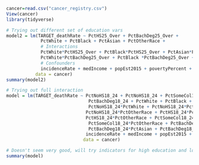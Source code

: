 ```r
cancer=read.csv("cancer_registry.csv")
View(cancer)
library(tidyverse)
```

```r
# Trying out different set of education vars
model2 = lm(TARGET_deathRate ~ PctHS25_Over + PctBachDeg25_Over + 
             PctWhite + PctBlack + PctAsian + PctOtherRace +
             # Interactions
             PctWhite*PctHS25_Over + PctBlack*PctHS25_Over + PctAsian*PctHS25_Over + PctOtherRace*PctHS25_Over +
             PctWhite*PctBachDeg25_Over + PctBlack *PctBachDeg25_Over + PctAsian *PctBachDeg25_Over + PctOtherRace *PctBachDeg25_Over +
             # Confounders
             incidenceRate + medIncome + popEst2015 + povertyPercent + MedianAge,
           data = cancer)
summary(model2)      
```

```r
# Trying out full interaction
model = lm(TARGET_deathRate ~ PctNoHS18_24 + PctNoHS18_24 + PctSomeCol18_24 +
                               PctBachDeg18_24 + PctWhite + PctBlack + PctAsian + PctOtherRace +
                               PctNoHS18_24*PctWhite + PctNoHS18_24*PctBlack + PctNoHS18_24*PctAsian + 
                              PctNoHS18_24*PctOtherRace + PctHS18_24*PctWhite + PctHS18_24*PctBlack + PctHS18_24*PctAsian + 
                              PctHS18_24*PctOtherRace + PctSomeCol18_24*PctWhite + PctSomeCol18_24*PctBlack + PctSomeCol18_24*PctAsian + 
                               PctSomeCol18_24*PctOtherRace + PctBachDeg18_24*PctWhite + PctBachDeg18_24*PctBlack+ 
                               PctBachDeg18_24*PctAsian + PctBachDeg18_24*PctOtherRace +
                              incidenceRate + medIncome + popEst2015 + povertyPercent + MedianAge,
                             data = cancer)

# Doesn't seem very good, will try indicators for high education and low education
summary(model)             
```

```r
```

